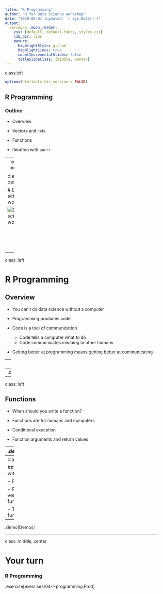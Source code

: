 ```yaml
---
title: "R Programming"
author: "R for Data Science workshop"
date: "2019-05-01 (updated: `r Sys.Date()`)"
output:
  xaringan::moon_reader:
    css: [default, default-fonts, styles.css]
    lib_dir: libs
    nature:
      highlightStyle: github
      highlightLines: true
      countIncrementalSlides: false
      titleSlideClass: [middle, center]
---
```

class:left

```r
options(htmltools.dir.version = FALSE)
```

## R Programming

### Outline

- Overview

- Vectors and lists

- Functions

- Iteration with `purrr`

---
class: center

# Data science workflow

![Data science workflow](assets/data-science.png)

<br/>
<br/>
<br/>
<br/>
<p style="font-size: x-small">
Image source: <a href="http://r4ds.had.co.nz/">R for Data Science</a> by Hadley Wickham & Garrett Grolemund.
</p>

---
class: center

# Data science workflow

![Data science workflow](assets/data-science-program.png)

<br/>
<br/>
<br/>
<br/>
<p style="font-size: x-small">
Image source: <a href="http://r4ds.had.co.nz/">R for Data Science</a> by Hadley Wickham & Garrett Grolemund.
</p>

---
class: left

# R Programming

## Overview

- You can't do data science without a computer

- Programming produces code

- Code is a tool of communication
  - Code tells a computer what to do
  - Code communicates meaning to other humans

- Getting better at programming means getting better at communicating

---
class: left

## Vectors and lists

- Atomic vectors (logical, numeric, character)

- Lists

- Using vectors and lists

- Attributes

- Augmented vectors (factors, dates, datetimes, tibbles)

--
.demo[Demos]

---
class: left

## Functions

- When should you write a function?

- Functions are for humans and computers

- Conditional execution

- Function arguments and return values

--
.demo[Demos]

---
class: left

## Iteration with `purrr`

- For loops

- For loops versus functionals

- The map functions

--
.demo[Demos]

---
class: middle, center

# Your turn

### R Programming

.exercise[exercises/04-r-programming.Rmd]
